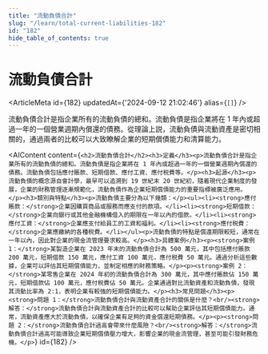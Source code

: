 ```yaml
---
title: "流動負債合計"
slug: "/learn/total-current-liabilities-182"
id: "182"
hide_table_of_contents: true
---
```



# 流動負債合計

<ArticleMeta id={182} updatedAt={'2024-09-12 21:02:46'} alias={`[]`} />
<div className='border-solid border-b border-t-0 my-4 border-[var(--ifm-color-gray-300)]' />

流動負債合計是指企業所有的流動負債的總和。流動負債是指企業將在 1 年內或超過一年的一個營業週期內償還的債務。從理論上説，流動負債與流動資產是密切相關的，通過兩者的比較可以大致瞭解企業的短期償債能力和清算能力。

<AIContent content={`<h2>流動負債合計</h2><h3>定義</h3><p>流動負債合計是指企業所有的流動負債的總和。流動負債是指企業將在 1 年內或超過一年的一個營業週期內償還的債務。流動負債包括應付賬款、短期借款、應付工資、應付税費等。</p><h3>起源</h3><p>流動負債的概念源自會計學，最早可以追溯到 19 世紀末 20 世紀初，隨着現代企業制度的發展，企業的財務管理逐漸規範化，流動負債作為企業短期償債能力的重要指標被廣泛應用。</p><h3>類別與特點</h3><p>流動負債主要分為以下幾類：</p><ul><li><strong>應付賬款：</strong>企業因購買商品或服務而應支付的款項。</li><li><strong>短期借款：</strong>企業向銀行或其他金融機構借入的期限在一年以內的借款。</li><li><strong>應付工資：</strong>企業應支付給員工的工資和福利。</li><li><strong>應付税費：</strong>企業應繳納的各種税費。</li></ul><p>流動負債的特點是償還期限較短，通常在一年以內，因此對企業的現金流管理要求較高。</p><h3>具體案例</h3><p><strong>案例 1：</strong>某製造企業在 2023 年末的流動負債合計為 500 萬元，其中包括應付賬款 200 萬元，短期借款 150 萬元，應付工資 100 萬元，應付税費 50 萬元。通過分析這些數據，企業可以評估其短期償債能力，並制定相應的財務策略。</p><p><strong>案例 2：</strong>某零售企業在 2024 年初的流動負債合計為 300 萬元，其中應付賬款佔 150 萬元，短期借款佔 100 萬元，應付税費佔 50 萬元。企業通過對比流動資產和流動負債，發現其流動比率為 2:1，表明企業有較強的短期償債能力。</p><h3>常見問題</h3><p><strong>問題 1：</strong>流動負債合計與流動資產合計的關係是什麼？<br/><strong>解答：</strong>流動負債合計與流動資產合計的比較可以幫助企業評估其短期償債能力。通常，流動資產應大於流動負債，以確保企業有足夠的資金償還短期債務。</p><p><strong>問題 2：</strong>流動負債合計過高會帶來什麼風險？<br/><strong>解答：</strong>流動負債合計過高可能導致企業短期償債壓力增大，影響企業的現金流管理，甚至可能引發財務危機。</p>`} id={182} />
